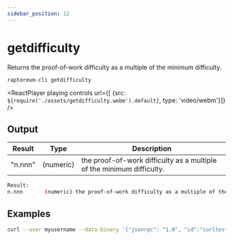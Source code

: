 ```yaml
---
sidebar_position: 12
---
```


# getdifficulty

Returns the proof-of-work difficulty as a multiple of the minimum difficulty.

`raptoreum-cli getdifficulty`

<ReactPlayer playing controls url={[
    {src: `${require('./assets/getdifficulty.webm').default}`, type: 'video/webm'}]} />

## Output

| Result | Type | Description |
|--|--|--|
| "n.nnn" | (numeric) | the proof-of-work difficulty as a multiple of the minimum difficulty. |

```bash
Result:
n.nnn       (numeric) the proof-of-work difficulty as a multiple of the minimum difficulty.
```


## Examples

```bash
curl --user myusername --data-binary '{"jsonrpc": "1.0", "id":"curltest", "method": "getdifficulty", "params": [] }' -H 'content-type: text/plain;' http://127.0.0.1:9998/
```
